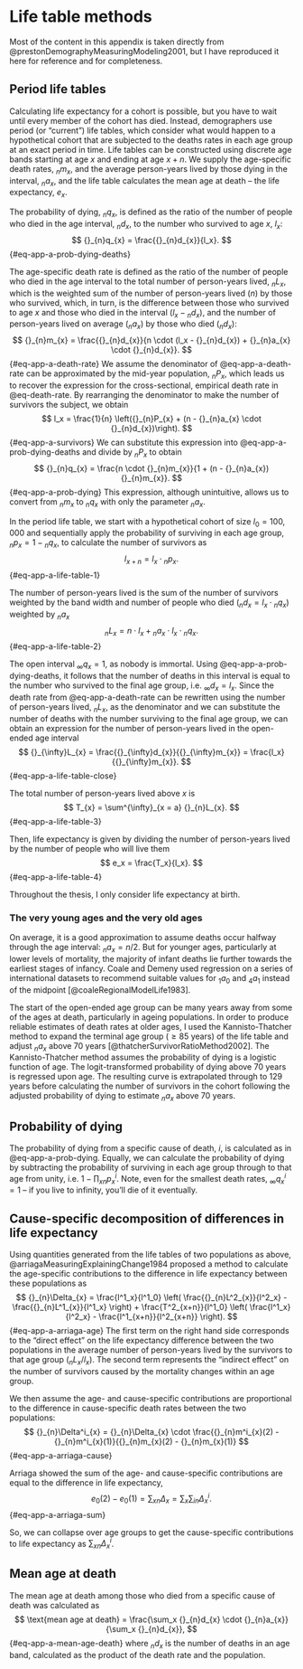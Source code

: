 # Life table methods {#sec-appA}

Most of the content in this appendix is taken directly from @prestonDemographyMeasuringModeling2001, but I have reproduced it here for reference and for completeness.

## Period life tables

Calculating life expectancy for a cohort is possible, but you have to wait until every member of the cohort has died.
Instead, demographers use period (or "current") life tables, which consider what would happen to a hypothetical cohort that are subjected to the deaths rates in each age group at an exact period in time.
Life tables can be constructed using discrete age bands starting at age $x$ and ending at age $x+n$.
We supply the age-specific death rates, ${}_{n}m_{x}$, and the average person-years lived by those dying in the interval, ${}_{n}a_{x}$, and the life table calculates the mean age at death – the life expectancy, $e_x$.

The probability of dying, ${}_{n}q_{x}$, is defined as the ratio of the number of people who died in the age interval, ${}_{n}d_{x}$, to the number who survived to age $x$, $l_x$:
$$
{}_{n}q_{x} = \frac{{}_{n}d_{x}}{l_x}.
$$ {#eq-app-a-prob-dying-deaths}

The age-specific death rate is defined as the ratio of the number of people who died in the age interval to the total number of person-years lived, ${}_{n}L_{x}$, which is the weighted sum of the number of person-years lived ($n$) by those who survived, which, in turn, is the difference between those who survived to age $x$ and those who died in the interval ($l_x - {}_{n}d_{x}$), and the number of person-years lived on average (${}_{n}a_{x}$) by those who died (${}_{n}d_{x}$):
$$
{}_{n}m_{x} = \frac{{}_{n}d_{x}}{n \cdot (l_x - {}_{n}d_{x}) + {}_{n}a_{x} \cdot {}_{n}d_{x}}.
$$ {#eq-app-a-death-rate}
We assume the denominator of @eq-app-a-death-rate can be approximated by the mid-year population, ${}_{n}P_{x}$, which leads us to recover the expression for the cross-sectional, empirical death rate in @eq-death-rate.
By rearranging the denominator to make the number of survivors the subject, we obtain
$$
l_x = \frac{1}{n} \left({}_{n}P_{x} + (n - {}_{n}a_{x} \cdot {}_{n}d_{x})\right).
$$ {#eq-app-a-survivors}
We can substitute this expression into @eq-app-a-prob-dying-deaths and divide by ${}_{n}P_{x}$ to obtain  
$$
{}_{n}q_{x} = \frac{n \cdot {}_{n}m_{x}}{1 + (n - {}_{n}a_{x}) {}_{n}m_{x}}.
$$ {#eq-app-a-prob-dying}
This expression, although unintuitive, allows us to convert from ${}_{n}m_{x}$ to ${}_{n}q_{x}$ with only the parameter ${}_{n}a_{x}$.

In the period life table, we start with a hypothetical cohort of size $l_0 = 100,000$ and sequentially apply the probability of surviving in each age group, ${}_{n}p_{x} = 1 - {}_{n}q_{x}$, to calculate the number of survivors as
$$
l_{x+n} = l_x \cdot {}_{n}p_{x}.
$$ {#eq-app-a-life-table-1}

The number of person-years lived is the sum of the number of survivors weighted by the band width and number of people who died (${}_{n}d_{x} = l_{x} \cdot {}_{n}q_{x}$) weighted by ${}_{n}a_{x}$
$$
{}_{n}L_{x} = n \cdot l_x + {}_{n}a_{x} \cdot l_{x} \cdot {}_{n}q_{x}.
$$ {#eq-app-a-life-table-2}

The open interval ${}_{\infty}q_{x} = 1$, as nobody is immortal.
Using @eq-app-a-prob-dying-deaths, it follows that the number of deaths in this interval is equal to the number who survived to the final age group, i.e. ${{}_\infty}d_{x} = l_x$.
Since the death rate from @eq-app-a-death-rate can be rewritten using the number of person-years lived, ${}_{n}L_{x}$, as the denominator and we can substitute the number of deaths with the number surviving to the final age group, we can obtain an expression for the number of person-years lived in the open-ended age interval
$$
{}_{\infty}L_{x} = \frac{{}_{\infty}d_{x}}{{}_{\infty}m_{x}} = \frac{l_x}{{}_{\infty}m_{x}}.
$$ {#eq-app-a-life-table-close}

The total number of person-years lived above $x$ is
$$
T_{x} = \sum^{\infty}_{x = a} {}_{n}L_{x}.
$$ {#eq-app-a-life-table-3}

Then, life expectancy is given by dividing the number of person-years lived by the number of people who will live them
$$
e_x = \frac{T_x}{l_x}.
$$ {#eq-app-a-life-table-4}

Throughout the thesis, I only consider life expectancy at birth.

### The very young ages and the very old ages

On average, it is a good approximation to assume deaths occur halfway through the age interval: ${}_{n}a_{x} = n / 2$.
But for younger ages, particularly at lower levels of mortality, the majority of infant deaths lie further towards the earliest stages of infancy.
Coale and Demeny used regression on a series of international datasets to recommend suitable values for ${}_{1}a_{0}$ and ${}_{4}a_{1}$ instead of the midpoint [@coaleRegionalModelLife1983].

The start of the open-ended age group can be many years away from some of the ages at death, particularly in ageing populations.
In order to produce reliable estimates of death rates at older ages, I used the Kannisto-­Thatcher method to expand the terminal age group ($\geq 85$ years) of the life table and adjust ${}_{n}a_{x}$ above 70 years [@thatcherSurvivorRatioMethod2002].
The Kannisto-Thatcher method assumes the probability of dying is a logistic function of age.
The logit-transformed probability of dying above 70 years is regressed upon age.
The resulting curve is extrapolated through to 129 years before calculating the number of survivors in the cohort following the adjusted probability of dying to estimate ${}_{n}a_{x}$ above 70 years.

## Probability of dying

The probability of dying from a specific cause of death, $i$, is calculated as in @eq-app-a-prob-dying.
Equally, we can calculate the probability of dying by subtracting the probability of surviving in each age group through to that age from unity, i.e. $1 - \prod_x {}_{n}p^i_{x}$.
Note, even for the smallest death rates, ${}_{\infty}q^i_{x} = 1$ – if you live to infinity, you'll die of it eventually.

## Cause-specific decomposition of differences in life expectancy

Using quantities generated from the life tables of two populations as above, @arriagaMeasuringExplainingChange1984 proposed a method to calculate the age-specific contributions to the difference in life expectancy between these populations as
$$
{}_{n}\Delta_{x} = \frac{l^1_x}{l^1_0} \left( \frac{{}_{n}L^2_{x}}{l^2_x} - \frac{{}_{n}L^1_{x}}{l^1_x} \right) + \frac{T^2_{x+n}}{l^1_0} \left( \frac{l^1_x}{l^2_x} - \frac{l^1_{x+n}}{l^2_{x+n}} \right).
$$ {#eq-app-a-arriaga-age}
The first term on the right hand side corresponds to the "direct effect" on the life expectancy difference between the two populations in the average number of person-years lived by the survivors to that age group (${}_{n}L_{x} / l_x$).
The second term represents the "indirect effect" on the number of survivors caused by the mortality changes within an age group.

We then assume the age- and cause-specific contributions are proportional to the difference in cause-specific death rates between the two populations:
$$
{}_{n}\Delta^i_{x} = {}_{n}\Delta_{x} \cdot \frac{{}_{n}m^i_{x}(2) - {}_{n}m^i_{x}(1)}{{}_{n}m_{x}(2) - {}_{n}m_{x}(1)}
$$ {#eq-app-a-arriaga-cause}

Arriaga showed the sum of the age- and cause-specific contributions are equal to the difference in life expectancy,
$$
e_0(2) - e_0(1) = \sum_x {}_{n}\Delta_{x} = \sum_x \sum_i {}_{n}\Delta^i_{x}.
$$ {#eq-app-a-arriaga-sum}

So, we can collapse over age groups to get the cause-specific contributions to life expectancy as $\sum_x {}_{n}\Delta^i_{x}$.

## Mean age at death

The mean age at death among those who died from a specific cause of death was calculated as
$$
\text{mean age at death} = \frac{\sum_x {}_{n}d_{x} \cdot {}_{n}a_{x}}{\sum_x {}_{n}d_{x}},
$$ {#eq-app-a-mean-age-death}
where ${}_{n}d_{x}$ is the number of deaths in an age band, calculated as the product of the death rate and the population.